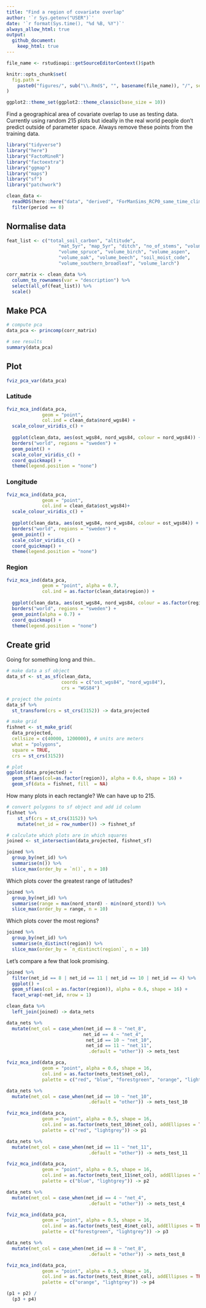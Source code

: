 ```yaml
---
title: "Find a region of covariate overlap"
author: '`r Sys.getenv("USER")`'
date: '`r format(Sys.time(), "%d %B, %Y")`' 
always_allow_html: true
output: 
  github_document:
    keep_html: true
---
```

	
```r
file_name <- rstudioapi::getSourceEditorContext()$path

knitr::opts_chunk$set(
  fig.path =
    paste0("figures/", sub("\\.Rmd$", "", basename(file_name)), "/", sep = "")
)

ggplot2::theme_set(ggplot2::theme_classic(base_size = 10))
```

Find a geographical area of covariate overlap to use as testing data. 
Currently using random 215 plots but ideally in the real world people don’t 
predict outside of parameter space. 
Always remove these points from the training data.

```r
library("tidyverse")
library("here")
library("FactoMineR")
library("factoextra")
library("ggmap")
library("maps")
library("sf")
library("patchwork")

clean_data <-
  readRDS(here::here("data", "derived", "ForManSims_RCP0_same_time_clim.rds")) %>% 
  filter(period == 0)
```

## Normalise data

```r
feat_list <- c("total_soil_carbon", "altitude",
                   "mat_5yr", "map_5yr", "ditch", "no_of_stems", "volume_pine",
                   "volume_spruce", "volume_birch", "volume_aspen",
                   "volume_oak", "volume_beech", "soil_moist_code",
                   "volume_southern_broadleaf", "volume_larch")

corr_matrix <- clean_data %>% 
  column_to_rownames(var = "description") %>%  
  select(all_of(feat_list)) %>% 
  scale() 
```

## Make PCA

```r
# compute pca
data_pca <- princomp(corr_matrix)

# see results 
summary(data_pca)
```

## Plot

```r
fviz_pca_var(data_pca)
```

### Latitude

```r
fviz_mca_ind(data_pca, 
             geom = "point", 
             col.ind = clean_data$nord_wgs84) + 
  scale_colour_viridis_c() +
  
  ggplot(clean_data, aes(ost_wgs84, nord_wgs84, colour = nord_wgs84)) +
  borders("world", regions = "sweden") +
  geom_point() +
  scale_color_viridis_c() +
  coord_quickmap() +
  theme(legend.position = "none")
```

### Longitude

```r
fviz_mca_ind(data_pca, 
             geom = "point", 
             col.ind = clean_data$ost_wgs84)+ 
  scale_colour_viridis_c() +
  
  ggplot(clean_data, aes(ost_wgs84, nord_wgs84, colour = ost_wgs84)) +
  borders("world", regions = "sweden") +
  geom_point() +
  scale_color_viridis_c() +
  coord_quickmap() +
  theme(legend.position = "none")
```

### Region

```r
fviz_mca_ind(data_pca, 
             geom = "point", alpha = 0.7,
             col.ind = as.factor(clean_data$region)) +
  
  ggplot(clean_data, aes(ost_wgs84, nord_wgs84, colour = as.factor(region))) +
  borders("world", regions = "sweden") +
  geom_point(alpha = 0.7) +
  coord_quickmap() +
  theme(legend.position = "none")
```

## Create grid

Going for something long and thin..

```r
# make data a sf object
data_sf <- st_as_sf(clean_data, 
                    coords = c("ost_wgs84", "nord_wgs84"),
                    crs = "WGS84")

# project the points
data_sf %>% 
  st_transform(crs = st_crs(3152)) -> data_projected

# make grid
fishnet <- st_make_grid(
  data_projected,
  cellsize = c(40000, 1200000), # units are meters
  what = "polygons",
  square = TRUE,
  crs = st_crs(3152))

# plot
ggplot(data_projected) +
  geom_sf(aes(col=as.factor(region)), alpha = 0.6, shape = 16) +
  geom_sf(data = fishnet, fill  = NA)
```

How many plots in each rectangle? We can have up to 215.

```r
# convert polygons to sf object and add id column
fishnet %>%
	st_sf(crs = st_crs(3152)) %>%
	mutate(net_id = row_number()) -> fishnet_sf

# calculate which plots are in which squares
joined <- st_intersection(data_projected, fishnet_sf)

joined %>% 
  group_by(net_id) %>% 
  summarise(n()) %>% 
  slice_max(order_by = `n()`, n = 10)
```

Which plots cover the greatest range of latitudes?

```r
joined %>%  
  group_by(net_id) %>% 
  summarise(range = max(nord_stord) - min(nord_stord)) %>% 
  slice_max(order_by = range, n = 10)
```

Which plots cover the most regions?

```r
joined %>%  
  group_by(net_id) %>% 
  summarise(n_distinct(region)) %>% 
  slice_max(order_by = `n_distinct(region)`, n = 10)
```

Let's compare a few that look promising.

```r
joined %>% 
  filter(net_id == 8 | net_id == 11 | net_id == 10 | net_id == 4) %>%  
  ggplot() +
  geom_sf(aes(col = as.factor(region)), alpha = 0.6, shape = 16) +
  facet_wrap(~net_id, nrow = 1)
```

```r
clean_data %>% 
  left_join(joined) -> data_nets

data_nets %>% 
  mutate(net_col = case_when(net_id == 8 ~ "net_8",
                            net_id == 4 ~ "net_4",
                             net_id == 10 ~ "net_10",
                             net_id == 11 ~ "net_11",
                              .default = "other")) -> nets_test

fviz_mca_ind(data_pca, 
             geom = "point", alpha = 0.6, shape = 16,
             col.ind = as.factor(nets_test$net_col), 
             palette = c("red", "blue", "forestgreen", "orange", "lightgrey")) 
```

```r
data_nets %>% 
  mutate(net_col = case_when(net_id == 10 ~ "net_10",
                              .default = "other")) -> nets_test_10

fviz_mca_ind(data_pca, 
             geom = "point", alpha = 0.5, shape = 16,
             col.ind = as.factor(nets_test_10$net_col), addEllipses = TRUE,
             palette = c("red", "lightgrey")) -> p1

data_nets %>% 
  mutate(net_col = case_when(net_id == 11 ~ "net_11",
                              .default = "other")) -> nets_test_11

fviz_mca_ind(data_pca, 
             geom = "point", alpha = 0.5, shape = 16,
             col.ind = as.factor(nets_test_11$net_col), addEllipses = TRUE,
             palette = c("blue", "lightgrey")) -> p2

data_nets %>% 
  mutate(net_col = case_when(net_id == 4 ~ "net_4",
                              .default = "other")) -> nets_test_4

fviz_mca_ind(data_pca, 
             geom = "point", alpha = 0.5, shape = 16,
             col.ind = as.factor(nets_test_4$net_col), addEllipses = TRUE,
             palette = c("forestgreen", "lightgrey")) -> p3

data_nets %>% 
  mutate(net_col = case_when(net_id == 8 ~ "net_8",
                              .default = "other")) -> nets_test_8

fviz_mca_ind(data_pca, 
             geom = "point", alpha = 0.5, shape = 16,
             col.ind = as.factor(nets_test_8$net_col), addEllipses = TRUE,
             palette = c("orange", "lightgrey")) -> p4

(p1 + p2) /
  (p3 + p4)
```
